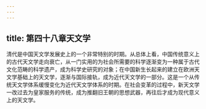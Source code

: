 ```yaml
---
---
---
```

title: 第四十八章天文学
---



清代是中国天文学发展史上的一个非常特别的时期。从总体上看，中国传统意义上的古代天文学走向衰亡，从一门实用的为社会所需要的科学逐渐变为一种属于古代文化范畴的科学遗产，成为科学史研究的对象；在中国新生长起来的建立在欧洲天文学基础上的天文学，逐渐与国际接轨，成为近代天文学的一部分。这是一个从传统天文学体系缓慢变化为近代天文学体系的时期。在社会变革的过程中，新天文学一改过去为皇家服务的传统，成为推翻旧王朝的思想武器，再往后才成为现代意义上的天文学。